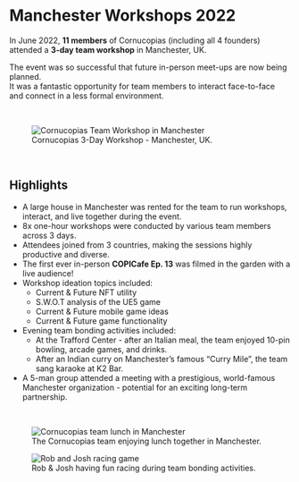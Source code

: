 # Manchester Workshops 2022  

In June 2022, **11 members** of Cornucopias (including all 4 founders) attended a **3-day team workshop** in Manchester, UK.  

The event was so successful that future in-person meet-ups are now being planned.  
It was a fantastic opportunity for team members to interact face-to-face and connect in a less formal environment.  

</br>

<figure className="img-center">
  <img src="/images/status/2022-06/manchester-main.avif" alt="Cornucopias Team Workshop in Manchester" />
  <figcaption>Cornucopias 3-Day Workshop - Manchester, UK.</figcaption>
</figure>

</br>

## Highlights  

<ul className="styled-list">
  <li>A large house in Manchester was rented for the team to run workshops, interact, and live together during the event.</li>
  <li>8x one-hour workshops were conducted by various team members across 3 days.</li>
  <li>Attendees joined from 3 countries, making the sessions highly productive and diverse.</li>
  <li>The first ever in-person <b>COPICafe Ep. 13</b> was filmed in the garden with a live audience!</li>
  <li>
    Workshop ideation topics included:
    <ul className="styled-list">
      <li>Current &amp; Future NFT utility</li>
      <li>S.W.O.T analysis of the UE5 game</li>
      <li>Current &amp; Future mobile game ideas</li>
      <li>Current &amp; Future game functionality</li>
    </ul>
  </li>
  <li>
    Evening team bonding activities included:
    <ul className="styled-list">
      <li>At the Trafford Center - after an Italian meal, the team enjoyed 10-pin bowling, arcade games, and drinks.</li>
      <li>After an Indian curry on Manchester’s famous “Curry Mile”, the team sang karaoke at K2 Bar.</li>
    </ul>
  </li>
  <li>A 5-man group attended a meeting with a prestigious, world-famous Manchester organization - potential for an exciting long-term partnership.</li>
</ul>  

</br>

<figure className="img-center">
  <img src="/images/status/2022-06/manchester-lunch.avif" alt="Cornucopias team lunch in Manchester" />
  <figcaption>The Cornucopias team enjoying lunch together in Manchester.</figcaption>
</figure>

<figure className="img-center">
  <img src="/images/status/2022-06/manchester-racing.avif" alt="Rob and Josh racing game" />
  <figcaption>Rob &amp; Josh having fun racing during team bonding activities.</figcaption>
</figure>
